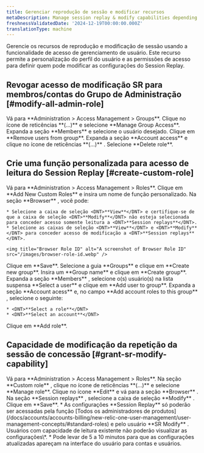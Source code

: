 ```yaml
---
title: Gerenciar reprodução de sessão e modificar recursos
metaDescription: Manage session replay & modify capabilities depending on the role
freshnessValidatedDate: '2024-12-19T00:00:00.000Z'
translationType: machine
---
```


Gerencie os recursos de reprodução e modificação de sessão usando a funcionalidade de acesso de gerenciamento de usuário. Este recurso permite a personalização do perfil do usuário e as permissões de acesso para definir quem pode modificar as configurações do Session Replay.

## Revogar acesso de modificação SR para membros/contas do Grupo de Administração [#modify-all-admin-role]

<Steps>
  <Step>
    Vá para <DNT>**Administration &gt; Access Management &gt; Groups**</DNT>.
  </Step>

  <Step>
    Clique no ícone de reticências **(...)** e selecione <DNT>**Manage Group Access**</DNT>.
  </Step>

  <Step>
    Expanda a seção <DNT>**Members**</DNT> e selecione o usuário desejado.
  </Step>

  <Step>
    Clique em <DNT>**Remove users from group**</DNT>.
  </Step>

  <Step>
    Expanda a seção <DNT>**Account access**</DNT> e clique no ícone de reticências **(...)** .
  </Step>

  <Step>
    Selecione <DNT>**Delete role**</DNT>.
  </Step>
</Steps>

## Crie uma função personalizada para acesso de leitura do Session Replay [#create-custom-role]

<Steps>
  <Step>
    Vá para <DNT>**Administration &gt; Access Management &gt; Roles**</DNT>.
  </Step>

  <Step>
    Clique em <DNT>**Add New Custom Roles**</DNT> e insira um nome de função personalizado.
  </Step>

  <Step>
    Na seção <DNT>**Browser**</DNT> , você pode:

    * Selecione a caixa de seleção <DNT>**View**</DNT> e certifique-se de que a caixa de seleção <DNT>**Modify**</DNT> não esteja selecionada para conceder acesso somente leitura a <DNT>**Session replays**</DNT>.
    * Selecione as caixas de seleção <DNT>**View**</DNT> e <DNT>**Modify**</DNT> para conceder acesso de modificação a <DNT>**Session replays**</DNT>.

    <img title="Browser Role ID" alt="A screenshot of Browser Role ID" src="/images/browser-role-id.webp" />
  </Step>

  <Step>
    Clique em <DNT>**Save**</DNT>.
  </Step>

  <Step>
    Selecione a guia <DNT>**Groups**</DNT> e clique em <DNT>**Create new group**</DNT>.
  </Step>

  <Step>
    Insira um <DNT>**Group name**</DNT> e clique em <DNT>**Create group**</DNT>.
  </Step>

  <Step>
    Expanda a seção <DNT>**Members**</DNT> , selecione o(s) usuário(s) na lista suspensa **Select a user** e clique em **Add user to group**.
  </Step>

  <Step>
    Expanda a seção <DNT>**Account acess**</DNT> e, no campo <DNT>**Add account roles to this group**</DNT> , selecione o seguinte:

    * <DNT>**Select a role**</DNT>
    * <DNT>**Select an account**</DNT>
  </Step>

  <Step>
    Clique em <DNT>**Add role**</DNT>.
  </Step>
</Steps>

## Capacidade de modificação da repetição da sessão de concessão [#grant-sr-modify-capability]

<Steps>
  <Step>
    Vá para <DNT>**Administration &gt; Access Management &gt; Roles**</DNT>.
  </Step>

  <Step>
    Na seção <DNT>**Custom role**</DNT> , clique no ícone de reticências **(...)** e selecione <DNT>**Manage role**</DNT>.
  </Step>

  <Step>
    Clique no ícone <DNT>**Edit**</DNT> e vá para a seção <DNT>**Browser**</DNT> .
  </Step>

  <Step>
    Na seção <DNT>**Session replays**</DNT> , selecione a caixa de seleção <DNT>**Modify**</DNT> .
  </Step>

  <Step>
    Clique em <DNT>**Save**</DNT>.
  </Step>
</Steps>

<Callout variant="important">
  * As configurações **Session Replay** só poderão ser acessadas pela função [Todos os administradores de produtos](/docs/accounts/accounts-billing/new-relic-one-user-management/user-management-concepts/#standard-roles) e pelo usuário **SR Modify** . Usuários com capacidade de leitura existente não poderão visualizar as configurações\*.
  * Pode levar de 5 a 10 minutos para que as configurações atualizadas apareçam na interface do usuário para contas e usuários.
</Callout>